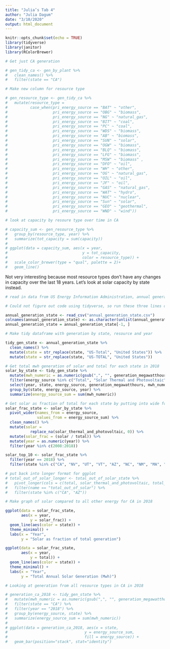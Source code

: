 ```yaml
---
title: "Julia’s Tab 4"
author: "Julia Dagum"
date: "3/10/2020"
output: html_document
---
```


```r
knitr::opts_chunk$set(echo = TRUE)
library(tidyverse)
library(janitor)
library(RColorBrewer)
```

```r
# Get just CA generation

# gen_tidy_ca <- gen_by_plant %>%
#   clean_names() %>%
#   filter(state == "CA")

# Make new column for resource type 

# gen_resource_type <- gen_tidy_ca %>% 
#   mutate(resource_type = 
#          case_when(pri_energy_source == "BAT" ~ "other",
#                    pri_energy_source == "OBG" ~ "biomass", 
#                    pri_energy_source == "NG" ~ "natural_gas", 
#                    pri_energy_source == "BIT" ~ "coal", 
#                    pri_energy_source == "PC" ~ "coal", 
#                    pri_energy_source == "WDS" ~ "biomass", 
#                    pri_energy_source == "AB" ~ "biomass", 
#                    pri_energy_source == "SUN" ~ "solar", 
#                    pri_energy_source == "OGW" ~ "biomass", 
#                    pri_energy_source == "BLQ" ~ "biomass", 
#                    pri_energy_source == "LFG" ~ "biomass", 
#                    pri_energy_source == "MSW" ~ "biomass" ,
#                    pri_energy_source == "DFO" ~ "oil", 
#                    pri_energy_source == "WH" ~ "other", 
#                    pri_energy_source == "OG" ~ "natural_gas", 
#                    pri_energy_source == "OIL" ~ "oil", 
#                    pri_energy_source == "JF" ~ "oil", 
#                    pri_energy_source == "GAS" ~ "natural_gas", 
#                    pri_energy_source == "WAT" ~ "hydro", 
#                    pri_energy_source == "NUC" ~ "nuclear", 
#                    pri_energy_source == "Sun" ~ "solar", 
#                    pri_energy_source == "GEO" ~ "geothermal", 
#                    pri_energy_source == "WND" ~ "wind"))

# look at capacity by resoure type over time in CA

# capacity_sum <- gen_resource_type %>% 
#   group_by(resource_type, year) %>% 
#   summarize(tot_capacity = sum(capacity))
# 
# ggplot(data = capacity_sum, aes(x = year, 
#                                 y = tot_capacity, 
#                                 color = resource_type)) +
#   scale_color_brewer(type = "qual", palette = 2)+
#   geom_line() 

```

Not very interesting because most resource types don't have any changes in capacity over the last 18 years. Let's look at solar capacity by state instead.

```r
# read in data from US Energy Information Administration, annual generation by state for each resource type from 1990 - 2018 and remove first row

# Could not figure out code using tidyverse, so run these three lines of code before using annual_generation_state to make tidy_gen_state

annual_generation_state <- read_csv("annual_generation_state.csv")
colnames(annual_generation_state) <- as.character(unlist(annual_generation_state[1,]))
annual_generation_state = annual_generation_state[-1, ]

# Make tidy dataframe with generation by state, resource and year

tidy_gen_state <- annual_generation_state %>% 
  clean_names() %>% 
  mutate(state = str_replace(state, "US-Total", "United States")) %>%
  mutate(state = str_replace(state, "US-TOTAL", "United States"))

# Get total mwh generation of solar and total for each state in 2018
solar_by_state <- tidy_gen_state %>% 
  mutate(mwh_numeric = as.numeric(gsub(",", "", generation_megawatthours))) %>% 
  filter(energy_source %in% c("Total", "Solar Thermal and Photovoltaic")) %>% 
  select(year, state, energy_source, generation_megawatthours, mwh_numeric) %>% 
  group_by(state, energy_source, year) %>% 
  summarize(energy_source_sum = sum(mwh_numeric))

# Get solar as fraction of total for each state by putting into wide format
solar_frac_state <- solar_by_state %>% 
  pivot_wider(names_from = energy_source, 
              values_from = energy_source_sum) %>% 
  clean_names() %>% 
  mutate(solar = 
           replace_na(solar_thermal_and_photovoltaic, 0)) %>% 
  mutate(solar_frac = (solar / total)) %>%
  mutate(year = as.numeric(year)) %>% 
  filter(year %in% c(2008:2018))

solar_top_10 <- solar_frac_state %>% 
  filter(year == 2018) %>% 
  filter(state %in% c("CA", "NV", "UT", "VT", "AZ", "NC", "NM", "MA", "ID", "CO", "United States"))

# put back into longer format for ggplot
# total_out_of_solar_longer <- total_out_of_solar_state %>% 
#   pivot_longer(cols = c(total, solar_thermal_and_photovoltaic, total_out_of_solar)) %>% 
#   filter(name == "total_out_of_solar") %>% 
#   filter(state %in% c("CA", "AZ"))

# Make graph of solar compared to all other energy for CA in 2018

ggplot(data = solar_frac_state, 
       aes(x = year, 
           y = solar_frac)) +
  geom_line(aes(color = state)) +
  theme_minimal() +
  labs(x = "Year", 
       y = "Solar as fraction of total generation")

ggplot(data = solar_frac_state, 
       aes(x = year, 
           y = total)) +
  geom_line(aes(color = state)) +
  theme_minimal() +
  labs(x = "Year", 
       y = "Total Annual Solar Generation (Mwh)")

# Looking at generation from all resource types in CA in 2018 

# generation_ca_2018 <- tidy_gen_state %>% 
#   mutate(mwh_numeric = as.numeric(gsub(",", "", generation_megawatthours))) %>% 
#   filter(state == "CA") %>% 
#   filter(year == "2018") %>% 
#   group_by(energy_source, state) %>% 
#   summarize(energy_source_sum = sum(mwh_numeric))
# 
# ggplot(data = generation_ca_2018, aes(x = state, 
#                                  y = energy_source_sum, 
#                                  fill = energy_source)) +
#   geom_bar(position="stack", stat="identity")


```





